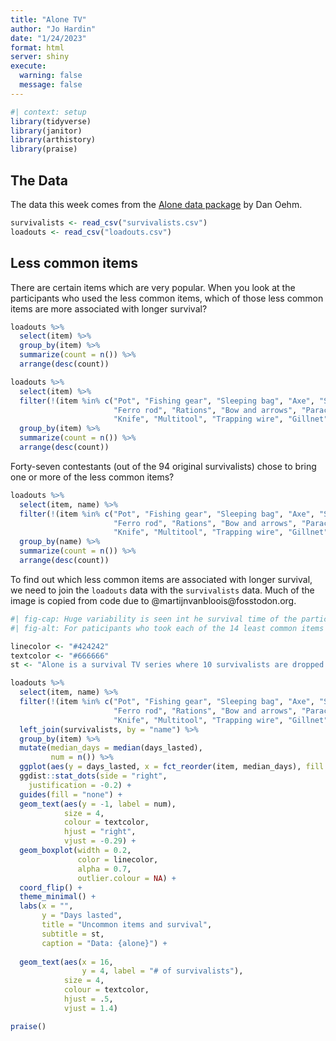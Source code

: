 ```yaml
---
title: "Alone TV"
author: "Jo Hardin"
date: "1/24/2023"
format: html
server: shiny
execute:
  warning: false
  message: false
---
```


```r
#| context: setup
library(tidyverse)
library(janitor)
library(arthistory)
library(praise)
```

## The Data

The data this week comes from the [Alone data package](https://github.com/doehm/alone) by Dan Oehm.


```r
survivalists <- read_csv("survivalists.csv")
loadouts <- read_csv("loadouts.csv")
```


## Less common items

There are certain items which are very popular.  When you look at the participants who used the less common items, which of those less common items are more associated with longer survival?

```r
loadouts %>%
  select(item) %>%
  group_by(item) %>%
  summarize(count = n()) %>%
  arrange(desc(count))
```

```r
loadouts %>%
  select(item) %>%
  filter(!(item %in% c("Pot", "Fishing gear", "Sleeping bag", "Axe", "Saw",
                       "Ferro rod", "Rations", "Bow and arrows", "Paracord",
                       "Knife", "Multitool", "Trapping wire", "Gillnet"))) %>%
  group_by(item) %>%
  summarize(count = n()) %>%
  arrange(desc(count))
```

Forty-seven contestants (out of the 94 original survivalists) chose to bring one or more of the less common items?

```r
loadouts %>%
  select(item, name) %>%
  filter(!(item %in% c("Pot", "Fishing gear", "Sleeping bag", "Axe", "Saw",
                       "Ferro rod", "Rations", "Bow and arrows", "Paracord",
                       "Knife", "Multitool", "Trapping wire", "Gillnet"))) %>%
  group_by(name) %>%
  summarize(count = n()) %>%
  arrange(desc(count))
```


To find out which less common items are associated with longer survival, we need to join the `loadouts` data with the `survivalists` data.  Much of the image is copied from code due to @martijnvanbloois@fosstodon.org.

```r
#| fig-cap: Huge variability is seen int he survival time of the participants who took the less common items.  That is, there were no uncommon items which were good predictors of days lasted.
#| fig-alt: For paticipants who took each of the 14 least common items (like slingshot, ope, salt, and canteen), a boxplot is given for the number of days lasted.  Dots representing the individual participant number of days lasted are overlayed on the boxplot for further information.  There are no strong trends seen between item and days lasted.

linecolor <- "#424242"
textcolor <- "#666666"
st <- "Alone is a survival TV series where 10 survivalists are dropped in an extremely\nremote area and must fend for themselves."

loadouts %>%
  select(item, name) %>%
  filter(!(item %in% c("Pot", "Fishing gear", "Sleeping bag", "Axe", "Saw",
                       "Ferro rod", "Rations", "Bow and arrows", "Paracord",
                       "Knife", "Multitool", "Trapping wire", "Gillnet"))) %>%
  left_join(survivalists, by = "name") %>%
  group_by(item) %>%
  mutate(median_days = median(days_lasted),
         num = n()) %>%
  ggplot(aes(y = days_lasted, x = fct_reorder(item, median_days), fill = item)) + 
  ggdist::stat_dots(side = "right",
    justification = -0.2) + 
  guides(fill = "none") +
  geom_text(aes(y = -1, label = num),
            size = 4,
            colour = textcolor,
            hjust = "right",
            vjust = -0.29) +
  geom_boxplot(width = 0.2,
               color = linecolor,
               alpha = 0.7,
               outlier.colour = NA) + 
  coord_flip() +
  theme_minimal() +
  labs(x = "",
       y = "Days lasted",
       title = "Uncommon items and survival",
       subtitle = st,
       caption = "Data: {alone}") +
    
  geom_text(aes(x = 16, 
                y = 4, label = "# of survivalists"),
            size = 4,
            colour = textcolor,
            hjust = .5,
            vjust = 1.4) 
```



```r
praise()
```


